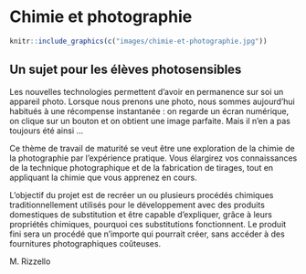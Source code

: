 # Chimie et photographie

```r
knitr::include_graphics(c("images/chimie-et-photographie.jpg"))
```

\vspace{\stretch{1}}

## Un sujet pour les élèves photosensibles {-}

Les nouvelles technologies permettent d'avoir en permanence sur soi un appareil photo. Lorsque nous prenons une photo, nous sommes aujourd'hui habitués à une récompense instantanée : on regarde un écran numérique, on clique sur un bouton et on obtient une image parfaite. Mais il n'en a pas toujours été ainsi ...

Ce thème de travail de maturité se veut être une exploration de la chimie de la photographie par l'expérience pratique. Vous élargirez vos connaissances de la technique photographique et de la fabrication de tirages, tout en appliquant la chimie que vous apprenez en cours.

L'objectif du projet est de recréer un ou plusieurs procédés chimiques traditionnellement utilisés pour le développement avec des produits domestiques de substitution et être capable d'expliquer, grâce à leurs propriétés chimiques, pourquoi ces substitutions fonctionnent. Le produit fini sera un procédé que n'importe qui pourrait créer, sans accéder à des fournitures photographiques coûteuses.

::: {.signature data-latex=""}
M. Rizzello
:::